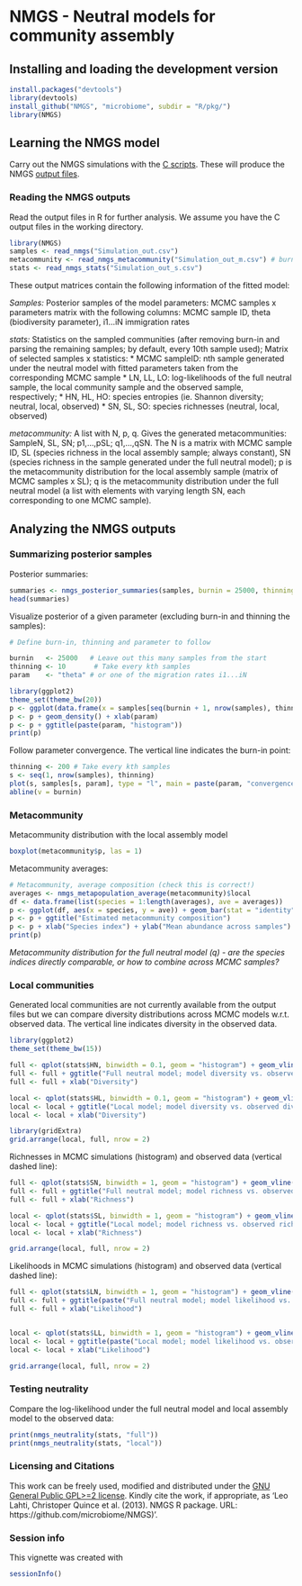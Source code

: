 <!--
%\VignetteEngine{knitr}
%\VignetteIndexEntry{An R Markdown Vignette made with knitr}
-->

NMGS - Neutral models for community assembly
===========

## Installing and loading the development version

```r
install.packages("devtools")
library(devtools)
install_github("NMGS", "microbiome", subdir = "R/pkg/")
library(NMGS)
```

## Learning the NMGS model

Carry out the NMGS simulations with the [C
scripts](https://github.com/microbiome/NMGS/tree/master/C). These will
produce the NMGS [output
files](https://github.com/microbiome/NMGS/tree/master/C/output).


### Reading the NMGS outputs

Read the output files in R for further analysis. We assume you have
the C output files in the working directory.

```r
library(NMGS)
samples <- read_nmgs("Simulation_out.csv")
metacommunity <- read_nmgs_metacommunity("Simulation_out_m.csv") # burnin and thinning already included
stats <- read_nmgs_stats("Simulation_out_s.csv")
```

These output matrices contain the following information of the fitted model:

_Samples:_ Posterior samples of the model parameters: MCMC samples x
 parameters matrix with the following columns: MCMC sample ID, theta
 (biodiversity parameter), i1...iN immigration rates

_stats:_ Statistics on the sampled communities (after removing burn-in
and parsing the remaining samples; by default, every 10th sample
used); Matrix of selected samples x statistics: 
  * MCMC sampleID: nth sample generated under the neutral model with fitted parameters taken from the corresponding MCMC sample
  * LN, LL, LO: log-likelihoods of the full neutral sample, the local
community sample and the observed sample, respectively;
  * HN, HL, HO: species entropies (ie. Shannon diversity; neutral, local, observed)
  * SN, SL, SO: species richnesses (neutral, local, observed)

_metacommunity:_ A list with N, p, q. Gives the generated
 metacommunities: SampleN, SL, SN; p1,...,pSL; q1,...,qSN. The N is a
 matrix with MCMC sample ID, SL (species richness in the local
 assembly sample; always constant), SN (species richness in the sample
 generated under the full neutral model); p is the metacommunity
 distribution for the local assembly sample (matrix of MCMC samples x
 SL); q is the metacommunity distribution under the full neutral model
 (a list with elements with varying length SN, each corresponding to
 one MCMC sample).


## Analyzing the NMGS outputs

### Summarizing posterior samples

Posterior summaries:

```r
summaries <- nmgs_posterior_summaries(samples, burnin = 25000, thinning = 10) 
head(summaries)
```

Visualize posterior of a given parameter (excluding burn-in and
thinning the samples):

```r
# Define burn-in, thinning and parameter to follow

burnin   <- 25000   # Leave out this many samples from the start
thinning <- 10       # Take every kth samples
param    <- "theta" # or one of the migration rates i1...iN

library(ggplot2)
theme_set(theme_bw(20))
p <- ggplot(data.frame(x = samples[seq(burnin + 1, nrow(samples), thinning), param]), aes(x = x)) 
p <- p + geom_density() + xlab(param)
p <- p + ggtitle(paste(param, "histogram"))
print(p)
```

Follow parameter convergence. The vertical line indicates the burn-in point:

```r
thinning <- 200 # Take every kth samples
s <- seq(1, nrow(samples), thinning)
plot(s, samples[s, param], type = "l", main = paste(param, "convergence"))
abline(v = burnin)
```


### Metacommunity

Metacommunity distribution with the local assembly model

```r
boxplot(metacommunity$p, las = 1)
```

Metacommunity averages:

```r
# Metacommunity, average composition (check this is correct!)
averages <- nmgs_metapopulation_average(metacommunity)$local
df <- data.frame(list(species = 1:length(averages), ave = averages))
p <- ggplot(df, aes(x = species, y = ave)) + geom_bar(stat = "identity")
p <- p + ggtitle("Estimated metacommunity composition")
p <- p + xlab("Species index") + ylab("Mean abundance across samples")
print(p)
```

_Metacommunity distribution for the full neutral model (q) - are the species
indices directly comparable, or how to combine across MCMC samples?_


### Local communities

Generated local communities are not currently available from the
output files but we can compare diversity distributions across MCMC
models w.r.t. observed data. The vertical line indicates diversity in
the observed data.

```r
library(ggplot2)
theme_set(theme_bw(15))

full <- qplot(stats$HN, binwidth = 0.1, geom = "histogram") + geom_vline(x = unique(stats$HO), linetype = 2)
full <- full + ggtitle("Full neutral model; model diversity vs. observed diversity")
full <- full + xlab("Diversity")

local <- qplot(stats$HL, binwidth = 0.1, geom = "histogram") + geom_vline(x = unique(stats$HO), linetype = 2)
local <- local + ggtitle("Local model; model diversity vs. observed diversity")
local <- local + xlab("Diversity")

library(gridExtra)
grid.arrange(local, full, nrow = 2)
```


Richnesses in MCMC simulations (histogram) and observed data (vertical
dashed line):

```r
full <- qplot(stats$SN, binwidth = 1, geom = "histogram") + geom_vline(x = unique(stats$SO), linetype = 2)
full <- full + ggtitle("Full neutral model; model richness vs. observed richness")
full <- full + xlab("Richness")

local <- qplot(stats$SL, binwidth = 1, geom = "histogram") + geom_vline(x = unique(stats$SO), linetype = 2)
local <- local + ggtitle("Local model; model richness vs. observed richness")
local <- local + xlab("Richness")

grid.arrange(local, full, nrow = 2)
```

Likelihoods in MCMC simulations (histogram) and observed data (vertical
dashed line):

```r
full <- qplot(stats$LN, binwidth = 1, geom = "histogram") + geom_vline(x = unique(stats$LO), linetype = 2)
full <- full + ggtitle(paste("Full neutral model; model likelihood vs. observed likelihood (p=", nmgs_neutrality(stats, "full")$pseudo.pvalue , ")"))
full <- full + xlab("Likelihood")


local <- qplot(stats$LL, binwidth = 1, geom = "histogram") + geom_vline(x = unique(stats$LO), linetype = 2)
local <- local + ggtitle(paste("Local model; model likelihood vs. observed likelihood (p=", nmgs_neutrality(stats, "local")$pseudo.pvalue , ")"))
local <- local + xlab("Likelihood")

grid.arrange(local, full, nrow = 2)
```



### Testing neutrality

Compare the log-likelihood under the full neutral model and local
assembly model to the observed data:

```r
print(nmgs_neutrality(stats, "full"))
print(nmgs_neutrality(stats, "local"))
```


### Licensing and Citations

This work can be freely used, modified and distributed under the [GNU
General Public GPL>=2
license](https://en.wikipedia.org/wiki/GNU_General_Public_License). Kindly
cite the work, if appropriate, as 'Leo Lahti, Christoper Quince et
al. (2013). NMGS R package. URL: https://github.com/microbiome/NMGS)'.


### Session info

This vignette was created with

```r
sessionInfo()
```




